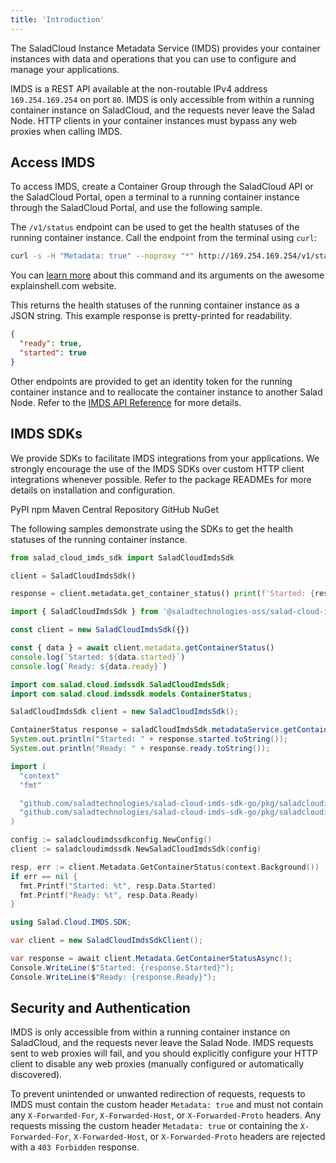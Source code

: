```yaml
---
title: 'Introduction'
---
```


The SaladCloud Instance Metadata Service (IMDS) provides your container instances with data and operations that you can
use to configure and manage your applications.

IMDS is a REST API available at the non-routable IPv4 address `169.254.169.254` on port `80`. IMDS is only accessible
from within a running container instance on SaladCloud, and the requests never leave the Salad Node. HTTP clients in
your container instances must bypass any web proxies when calling IMDS.

## Access IMDS

To access IMDS, create a Container Group through the SaladCloud API or the SaladCloud Portal, open a terminal to a
running container instance through the SaladCloud Portal, and use the following sample.

The `/v1/status` endpoint can be used to get the health statuses of the running container instance. Call the endpoint
from the terminal using `curl`:

```sh
curl -s -H "Metadata: true" --noproxy "*" http://169.254.169.254/v1/status
```

<Info>You can [learn more][1] about this command and its arguments on the awesome explainshell.com website.</Info>

This returns the health statuses of the running container instance as a JSON string. This example response is
pretty-printed for readability.

```json
{
  "ready": true,
  "started": true
}
```

Other endpoints are provided to get an identity token for the running container instance and to reallocate the container
instance to another Salad Node. Refer to the [IMDS API Reference](/container-engine/imds/api-reference) for more
details.

## IMDS SDKs

We provide SDKs to facilitate IMDS integrations from your applications. We strongly encourage the use of the IMDS SDKs
over custom HTTP client integrations whenever possible. Refer to the package READMEs for more details on installation
and configuration.

<CardGroup cols={2}>
  <Card title="Python" icon="arrow-up-right-from-square" href="https://pypi.org/project/salad-cloud-sdk/" horizontal>
    PyPI
  </Card>
  <Card
    title="JavaScript (TypeScript)"
    icon="arrow-up-right-from-square"
    href="https://www.npmjs.com/package/@saladtechnologies-oss/salad-cloud-imds-sdk"
    horizontal
  >
    npm
  </Card>
  <Card
    title="Java (Kotlin)"
    icon="arrow-up-right-from-square"
    href="https://central.sonatype.com/artifact/com.salad.cloud/imds-sdk"
    horizontal
  >
    Maven Central Repository
  </Card>
  <Card
    title="Go"
    icon="arrow-up-right-from-square"
    href="https://github.com/SaladTechnologies/salad-cloud-imds-sdk-go"
    horizontal
  >
    GitHub
  </Card>
  <Card
    title=".NET"
    icon="arrow-up-right-from-square"
    href="https://www.nuget.org/packages/Salad.Cloud.IMDS.SDK"
    horizontal
  >
    NuGet
  </Card>
</CardGroup>

The following samples demonstrate using the SDKs to get the health statuses of the running container instance.

<CodeGroup>

```python Python
from salad_cloud_imds_sdk import SaladCloudImdsSdk

client = SaladCloudImdsSdk()

response = client.metadata.get_container_status() print(f'Started: {response.started}') print(f'Ready: {response.ready}')
```

```javascript JavaScript
import { SaladCloudImdsSdk } from '@saladtechnologies-oss/salad-cloud-imds-sdk'

const client = new SaladCloudImdsSdk({})

const { data } = await client.metadata.getContainerStatus()
console.log(`Started: ${data.started}`)
console.log(`Ready: ${data.ready}`)
```

```java Java
import com.salad.cloud.imdssdk.SaladCloudImdsSdk;
import com.salad.cloud.imdssdk.models.ContainerStatus;

SaladCloudImdsSdk client = new SaladCloudImdsSdk();

ContainerStatus response = saladCloudImdsSdk.metadataService.getContainerStatus();
System.out.println("Started: " + response.started.toString());
System.out.println("Ready: " + response.ready.toString());
```

```go Go
import (
  "context"
  "fmt"

  "github.com/saladtechnologies/salad-cloud-imds-sdk-go/pkg/saladcloudimdssdk"
  "github.com/saladtechnologies/salad-cloud-imds-sdk-go/pkg/saladcloudimdssdkconfig"
)

config := saladcloudimdssdkconfig.NewConfig()
client := saladcloudimdssdk.NewSaladCloudImdsSdk(config)

resp, err := client.Metadata.GetContainerStatus(context.Background())
if err == nil {
  fmt.Printf("Started: %t", resp.Data.Started)
  fmt.Printf("Ready: %t", resp.Data.Ready)
}
```

```csharp C#
using Salad.Cloud.IMDS.SDK;

var client = new SaladCloudImdsSdkClient();

var response = await client.Metadata.GetContainerStatusAsync();
Console.WriteLine($"Started: {response.Started}");
Console.WriteLine($"Ready: {response.Ready}");
```

</CodeGroup>

## Security and Authentication

IMDS is only accessible from within a running container instance on SaladCloud, and the requests never leave the Salad
Node. IMDS requests sent to web proxies will fail, and you should explicitly configure your HTTP client to disable any
web proxies (manually configured or automatically discovered).

To prevent unintended or unwanted redirection of requests, requests to IMDS must contain the custom header
`Metadata: true` and must not contain any `X-Forwarded-For`, `X-Forwarded-Host`, or `X-Forwarded-Proto` headers. Any
requests missing the custom header `Metadata: true` or containing the `X-Forwarded-For`, `X-Forwarded-Host`, or
`X-Forwarded-Proto` headers are rejected with a `403 Forbidden` response.

[1]:
  https://explainshell.com/explain?cmd=curl+-s+-H+%22Metadata%3A+true%22+--noproxy+%22*%22+http%3A%2F%2F169.254.169.254%2Fv1%2Fstatus
